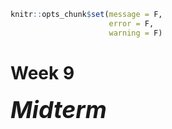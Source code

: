 ```r
knitr::opts_chunk$set(message = F, 
                      error = F, 
                      warning = F)

```

# Week 9 {-} 
<div style = "font-size: 28pt"> **_Midterm_**</div>

<!-- [Midterm](./Assignments/Week9_Midterm.pdf){target="_blank"} -->

<!-- [Suggested Solutions](./Assignments/Week9_Midterm_with_Solutions.pdf){target="_blank"} -->


